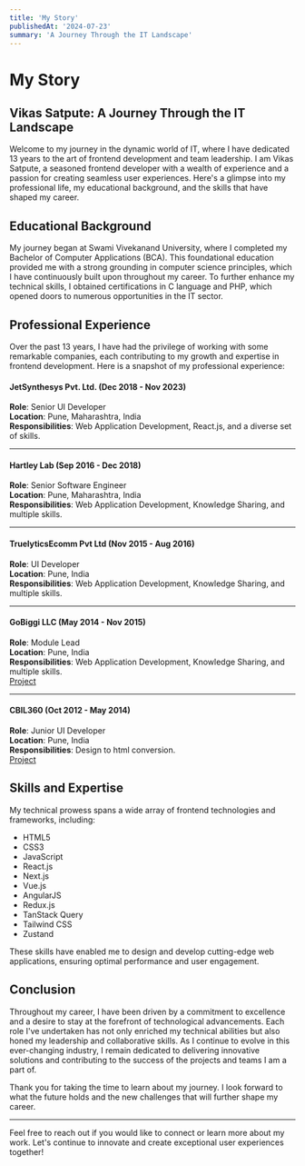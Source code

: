 ```yaml
---
title: 'My Story'
publishedAt: '2024-07-23'
summary: 'A Journey Through the IT Landscape'
---
```


# My Story

## Vikas Satpute: A Journey Through the IT Landscape

Welcome to my journey in the dynamic world of IT, where I have dedicated 13 years to the art of frontend development and team leadership. I am Vikas Satpute, a seasoned frontend developer with a wealth of experience and a passion for creating seamless user experiences. Here's a glimpse into my professional life, my educational background, and the skills that have shaped my career.

## Educational Background

My journey began at Swami Vivekanand University, where I completed my Bachelor of Computer Applications (BCA). This foundational education provided me with a strong grounding in computer science principles, which I have continuously built upon throughout my career. To further enhance my technical skills, I obtained certifications in C language and PHP, which opened doors to numerous opportunities in the IT sector.

## Professional Experience

Over the past 13 years, I have had the privilege of working with some remarkable companies, each contributing to my growth and expertise in frontend development. Here is a snapshot of my professional experience:

#### JetSynthesys Pvt. Ltd. (Dec 2018 - Nov 2023)

**Role**: Senior UI Developer\
**Location**: Pune, Maharashtra, India\
**Responsibilities**: Web Application Development, React.js, and a diverse set of skills.

---

#### Hartley Lab (Sep 2016 - Dec 2018)

**Role**: Senior Software Engineer\
**Location**: Pune, Maharashtra, India\
**Responsibilities**: Web Application Development, Knowledge Sharing, and multiple skills.

---

#### TruelyticsEcomm Pvt Ltd (Nov 2015 - Aug 2016)

**Role**: UI Developer\
**Location**: Pune, India\
**Responsibilities**: Web Application Development, Knowledge Sharing, and multiple skills.

---

#### GoBiggi LLC (May 2014 - Nov 2015)

**Role**: Module Lead\
**Location**: Pune, India\
**Responsibilities**: Web Application Development, Knowledge Sharing, and multiple skills.\
[Project](/projects/gobiggi)

---

#### CBIL360 (Oct 2012 - May 2014)

**Role**: Junior UI Developer\
**Location**: Pune, India\
**Responsibilities**: Design to html conversion.\
[Project](/projects/cbil360)

## Skills and Expertise

My technical prowess spans a wide array of frontend technologies and frameworks, including:

<TechStackSlider />

- HTML5
- CSS3
- JavaScript
- React.js
- Next.js
- Vue.js
- AngularJS
- Redux.js
- TanStack Query
- Tailwind CSS
- Zustand

These skills have enabled me to design and develop cutting-edge web applications, ensuring optimal performance and user engagement.

## Conclusion

Throughout my career, I have been driven by a commitment to excellence and a desire to stay at the forefront of technological advancements. Each role I've undertaken has not only enriched my technical abilities but also honed my leadership and collaborative skills. As I continue to evolve in this ever-changing industry, I remain dedicated to delivering innovative solutions and contributing to the success of the projects and teams I am a part of.

Thank you for taking the time to learn about my journey. I look forward to what the future holds and the new challenges that will further shape my career.

---

Feel free to reach out if you would like to connect or learn more about my work. Let's continue to innovate and create exceptional user experiences together!
